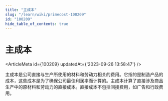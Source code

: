 ```yaml
---
title: "主成本"
slug: "/learn/wiki/primecost-100209"
id: "100209"
hide_table_of_contents: true
---
```



# 主成本

<ArticleMeta id={100209} updatedAt={'2023-09-26 13:58:47'} />
<div className='border-solid border-b border-t-0 my-4 border-[var(--ifm-color-gray-300)]' />

主成本是公司直接与生产所使用的材料和劳动力相关的费用。它指的是制造产品的成本，这些成本是为了确保公司最佳利润率而计算的。主成本计算了直接涉及商品生产中的原材料和劳动力的直接成本。直接成本不包括间接费用，如广告和行政费用。
